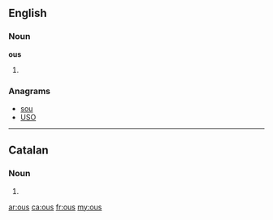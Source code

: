==English==

===Noun===
'''ous'''

# {{plural of|ou}}

===Anagrams===
* [[sou#English|sou]]
* [[USO#English|USO]]

----

==Catalan==

===Noun===
{{ca-noun-form|m|p}}

# {{plural of|ou|lang=ca}}

[[ar:ous]]
[[ca:ous]]
[[fr:ous]]
[[my:ous]]